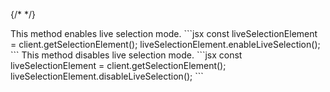 {/* <script>var SUPERFLOW_TOOLBAR_API_KEY="aU1MxKP0rca2UXwKi8bl"; var SUPERFLOW_TOOLBAR_PROJECT_ID="8447060215973283";</script> */}



<Steps>
<Step title="enableLiveSelection()">
This method enables live selection mode.
```jsx
const liveSelectionElement = client.getSelectionElement();
liveSelectionElement.enableLiveSelection();
```
</Step>
<Step title="disableLiveSelection()">
This method disables live selection mode.
```jsx
const liveSelectionElement = client.getSelectionElement();
liveSelectionElement.disableLiveSelection();
```
</Step>
</Steps>




